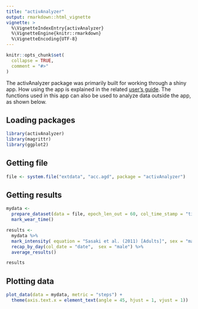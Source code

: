 ```yaml
---
title: "activAnalyzer"
output: rmarkdown::html_vignette
vignette: >
  %\VignetteIndexEntry{activAnalyzer}
  %\VignetteEngine{knitr::rmarkdown}
  %\VignetteEncoding{UTF-8}
---
```


```r
knitr::opts_chunk$set(
  collapse = TRUE,
  comment = "#>"
)
```

The activAnalyzer package was primarily built for working through a shiny app. How using the app is explained in the related [user's guide](https://github.com/pydemull/activAnalyzer/blob/master/inst/guide/user_guide_en.pdf). The functions used in this app can also be used to analyze data outside the app, as shown below.

## Loading packages
```r
library(activAnalyzer)
library(magrittr)
library(ggplot2)
```

## Getting file
```r
file <- system.file("extdata", "acc.agd", package = "activAnalyzer")
```

## Getting results
```r
mydata <-
  prepare_dataset(data = file, epoch_len_out = 60, col_time_stamp = "timestamp") %>%
  mark_wear_time() 

results <-
  mydata %>%
  mark_intensity( equation = "Sasaki et al. (2011) [Adults]", sex = "male") %>%
  recap_by_day(col_date = "date",  sex = "male") %>%
  average_results()

results
```

## Plotting data
```r
plot_data(data = mydata, metric = "steps") +
  theme(axis.text.x = element_text(angle = 45, hjust = 1, vjust = 1))
```

